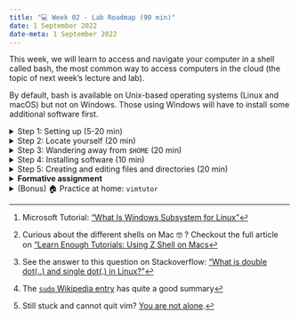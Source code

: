 ---
title: "💻 Week 02 - Lab Roadmap (90 min)"
date: 1 September 2022
date-meta: 1 September 2022
---

This week, we will learn to access and navigate your computer in a shell called bash, the most common way to access computers in the cloud (the topic of next week's lecture and lab). 

By default, bash is available on Unix-based operating systems (Linux and macOS) but not on Windows. Those using Windows will have to install some additional software first. 

<details><summary>Step 1: Setting up (5-20 min)</summary>

## Step 1: Setting up
<p></p>
<details class="special"> <summary> ![](/figures/logos/windows_logo.svg){height="1em" fig-align="left" vertical-align="middle" fig-alt="Windows logo"} Windows users </summary>
<p></p>

Sadly, Windows command line interfaces differ from those used in Unix-based operating systems (Linux and macOS). Therefore, the commands we will learn today do not apply to Windows. 

But fear not! Recent versions of Windows have a feature called Windows Subsystem for Linux, or WSL [^microsoft_what_2022], which you can use to install Linux distributions. You just have to enable it first.

🎯 **ACTION POINTS** Follow Steps 1-4 of the tutorial ["Install Ubuntu on Wsl2 on Windows 11 with GUI Support."](https://ubuntu.com/tutorials/install-ubuntu-on-wsl2-on-windows-11-with-gui-support)

[^microsoft_what_2022]: Microsoft Tutorial: ["What Is Windows Subsystem for Linux"](https://docs.microsoft.com/en-us/windows/wsl/about)

</details>

<details class="special"> <summary> ![](/figures/logos/apple_logo.svg){height="1em" fig-align="left" vertical-align="middle" fig-alt="Apple logo"} macOS users </summary>
<p></p>

🎯 **ACTION POINTS** 

1. Open [the terminal](https://support.apple.com/en-gb/guide/terminal/apd5265185d-f365-44cb-8b09-71a064a42125/mac#:~:text=Open%20Terminal&text=Click%20the%20Launchpad%20icon%20in,%2C%20then%20double%2Dclick%20Terminal) 
2. Now, to ensure you are using the bash shell, type the following and hit ENTER:

    ```bash
    echo $SHELL
    ```
If you see the following message printed on the terminal screen, you are all good to move to the next step.

    ```console
    /bin/bash
```

3. If instead, you saw the message below:

    ```console
    /bin/zsh
    ```
This means your computer came pre-packed with a different terminal called Z Shell. Read and follow the instructions in [this tutorial](https://news.learnenough.com/macos-bash-zshell#aside-changing_shells) to change your shell to bash [^zshell].

[^zshell]: Curious about the different shells on Mac 🤓 ? Checkout the full article on ["Learn Enough Tutorials: Using Z Shell on Macs](https://news.learnenough.com/macos-bash-zshell) 

</details>

<details class="special"> <summary> ![](/figures/logos/linux_logo.svg){height="1em" fig-align="left" vertical-align="middle" fig-alt="Linux logo"} Linux users </summary>
<p></p>

You probably already know how to get to the terminal — typically the shortcut Ctrl+T will get you there. 

Just ensure you are running the bash shell. If not, follow the same instructions given to macOS users above.
</details>

</details>


<details><summary>Step 2: Locate yourself (20 min)</summary>

## Step 2: Locating yourself


We will follow the instructions below step by step together while answering whatever questions you might encounter along the way.

1. Open the bash shell using the instructions from Step 1 above
2. Type `pwd` and hit ENTER:

    ```bash
     pwd
    ```

    You should get a string of text indicating the full path of where you are inside the terminal.

3. Are you currently in your `$HOME` directory? To find out where your home directory is, use the following command:

    ```bash
     echo $HOME
    ```

4. Are there any files/sub-directories inside the directory you are currently in? Use `ls` to investigate:

    ```bash
     ls
    ```

    or

    ```bash
     ls .
    ```

5. Are there any hidden files?

    ```bash
     ls -a
    ```

6. Now, let's explore what is above your current directory:

    ```bash
     ls ..
    ```

7. Do you get what the different dots `.` and `..` mean [^1]?

8. Now, more than just look at the parent directory, let's move there:

    ```bash
     cd ..
    ```

    then use the same `ls` commands you explored above. Did you notice anything different now? 

9. Let's force `ls` to print the same information in a different format. Try the following command:

    ```bash
     ls . -lth
    ```

    What does the `-l`, `-t` and `-h` arguments mean? You can find out by looking at the `ls` manual:

    ```bash
     man ls
    ```

    Use the arrow keys in your keyboard to scroll up and down the manual. Type the character `q` when you are done browsing.

10. Now, try to go back to the directory you were at the start of this tutorial. Hint: if you get stuck, try `pwd` again and compare the output you get now to the one you got the first time you used this command.




:::{.callout-tip collapse="true"}
## Small Hint

For your future research, if you see "$" sign at the beginning of the code snippets, it means you are in a system shell and should type your commands in the shell.

     $ pwd

    
:::

</details>

<details><summary> Step 3: Wandering away from `$HOME` (20 min)</summary>
## Step 3: Wandering away from `$HOME`

Now, given what we practiced, try to follow the steps below (help from colleagues is fine) and take note of your answers to the questions. 

We will go over the solutions once everyone has finished this step. 

🎯 **ACTION POINTS** 

1. Go to the root of the filesystem:

    ```bash
     cd /
    ```
2. What do you see with `ls`? What does it mean?
3. Walk around freely up and down the directories and sub-directories you encounter along the way. Check the links on [🔖 Week 02 Appendix - Linux and the Terminal](/weeks/week02/appendix.qmd#linux-the-terminal) page to understand where you are navigating.
4. Which directory(ies) under `/` were you not allowed to enter? Why?
5. What is the difference between the `/root` directory and the root filesystem `/`?
4. Go back `$HOME`
</details>

<details><summary> Step 4: Installing software (10 min)</summary>
## Step 4: Installing software

> 💭 How do you install apps in your computer or smart phone? 

It is very likely that you just head to a software store (Play Store, Apple Store or Microsoft Store) and download apps from there. Linux has something similar, you can access and download software using the `apt` command. Let's use it to download the text editor [vim](https://www.vim.org/about.php).

🎯 **ACTION POINTS** 

1. Whenever you want to download software with `apt`, you have to ensure you have the most up-to-date information from the central "store". You can do this via the following command:

    ```bash
     sudo apt update
    ```

    This command requires you to have admin rights (as root), which is why we run it with `sudo` [^2]. You might be asked to type your password.
2. Install vim:

    ```bash
     sudo apt install vim
    ```
3. Now you can open vim:

    ```bash
     vim
    ```

    To quit, press `Esc`, then type `:q` and hit `ENTER`. Still stuck and cannot quit vim? [You are not alone](https://stackoverflow.blog/2017/05/23/stack-overflow-helping-one-million-developers-exit-vim/).


<details class="special"> <summary> ![](/figures/logos/apple_logo.svg){height="1em" fig-align="left" vertical-align="middle" fig-alt="Apple logo"} MacOS users </summary>
<p></p>

🎯 **ACTION POINTS** 

 You can use 'Homebrew' to install software in a very similar way to `apt` command in a Linux system.

 1. First, you need to be sure if homebrew is installed on your system. You can check it with the terminal.

     ```bash
     brew
    ```
- If you receive an error:

     ```console
    zsh: command not found: brew
    ```
You should install Homebrew in your system. You can do this with the following command:

    ```bash
    /bin/bash -c "$(curl -fsSL https://raw.githubusercontent.com/Homebrew/install/HEAD/install.sh)"

    ```
if you have not installed XCode before, the installation script will ask you to install it as well, please accept to continue.

2. You can install vim now:

    ```bash
    brew install vim
    ```

3. You can open vim:

    ```bash
    vim
    ```

 - You can update `brew` with the command:

    ```bash
    brew update
    ```


</details>
</details>

<details><summary>Step 5: Creating and editing files and directories (20 min)</summary>
## Step 5: Creating and editing files and directories

🎯 **ACTION POINTS** 

1. Go to your `$HOME` directory or a folder of your choice. Then, create and enter a directory, let's call it **DS105**:

    ```bash
     cd $HOME
     mkdir DS105
     cd DS105
    ```

2. Create a text file and call it `README.txt`:

    ```bash
     touch README.txt
    ```

3. Open this file with vim:

    ```bash
     vim README.txt
    ```

4. Inside vim, write something to the file (your name, a verse, a sentence, whatever comes to mind). 

::: {.callout-note appearance="simple"}

To insert text characters, you need to switch to the `Insert Mode` by pressing `i`. In the left bottom, you can see --INSERT-- and start to write. You can shift back to 'Normal Mode' by pressing `ESC`.

:::    

:::{.callout-note collapse="true"}
## Important Note


Mainly, `vim` has three modes: `Normal`, `Insert` and `Visual`. 

- Vim initialises with `Normal Mode` by default in which you enter the commands but you cannot insert any character directly.  In normal mode;

    You can navigate your cursor with "h, j, k, l"  
    delete any line with "dd"  
    delete a character with "x"  
    insert a character after the cursor with 'a'  
    insert the previously deleted text after the cursor with 'p'    

    There are many "VIM Commands" waiting to be discovered by you.

- In `Insert Mode` you basically can enter your text/characters.

- You can also switch to `Visual Mode` by pressing 'v' while in normal mode, and you can manipulate text groups by cutting, copying, and deleting.

:::

5. Now save your changes to the file. To save a file when inside vim, press `Esc` then type `:w` and hit `ENTER`.

6. Quit vim: press `Esc`, then type `:q` and hit `ENTER` [^3]. 

7. Print the content of your file with the `cat` command:

    ```bash
     cat README.txt
    ```

</details>

<details><summary> **Formative assignment**</summary>

## Formative assignment

This problem set is not graded but you will get written feedback if you submit.

Follow the steps below and, when asked, copy your responses to the [Moodle page of this assignment](https://moodle.lse.ac.uk/mod/coursework/view.php?id=1123148&forceview=1). 

### P1: Identify yourself

1. On the terminal, type the two commands below:

    ```bash
     whoami
    ```

    ```bash
     uname -a
    ```

2. Take a screenshot ([how?](https://www.take-a-screenshot.org/)) of your terminal and submit to Moodle, under the field identified as P1.

### P2: Edit a file

1. Go to the DS105 folder you created earlier:

    ```bash
     cd ~/DS105
    ```

2. Rename the `README.txt` to `README.md` (a markdown file):

    ```bash
     mv README.txt README.md
    ```

3. Edit the README.md file following the template below, replacing all occurrences of `<>` with your responses:

    ```markdown
    # DS105

    Name: <>
    Date: <>
    Candidate Number: <>
    Degree Program: <>

    ## Notes

    - I want to learn data science because <>
    ```

4. Save and quit vim.

5. Print some metadata about your file to prove you were the one editing it:

    ```bash
     stat README.md
    ```

6. Print the contents of your file to the terminal:

    ```bash
     cat README.md
    ```

7. Take a screenshot ([how?](https://www.take-a-screenshot.org/)) of your terminal and submit to Moodle, under the field identified as P2. Make sure that both the output of `stat` and `cat` commands are visible.

</details>


<details><summary>(Bonus) 🏠 Practice at home: `vimtutor`</summary>
## Practice at home: `vimtutor`

🎯 **ACTION POINTS** 

1. Open the terminal and type:

    ```bash
     vimtutor
    ```
2. Follow the instructions on the screen and complete the tutorial (a total of 7 short lessons).

Check out the [🔖 Week 02 Appendix - 📃 Text editors](/weeks/week02/appendix.qmd#text-editors) section for more info on `vim`.

</details>

[^1]: See the answer to this question on Stackoverflow: ["What is double dot(..) and single dot(.) in Linux?"](https://stackoverflow.com/a/23242061/843365)

[^2]: The [`sudo` Wikipedia entry](https://www.wikiwand.com/en/Sudo) has quite a good summary

[^3]: Still stuck and cannot quit vim? [You are not alone](https://stackoverflow.blog/2017/05/23/stack-overflow-helping-one-million-developers-exit-vim/).